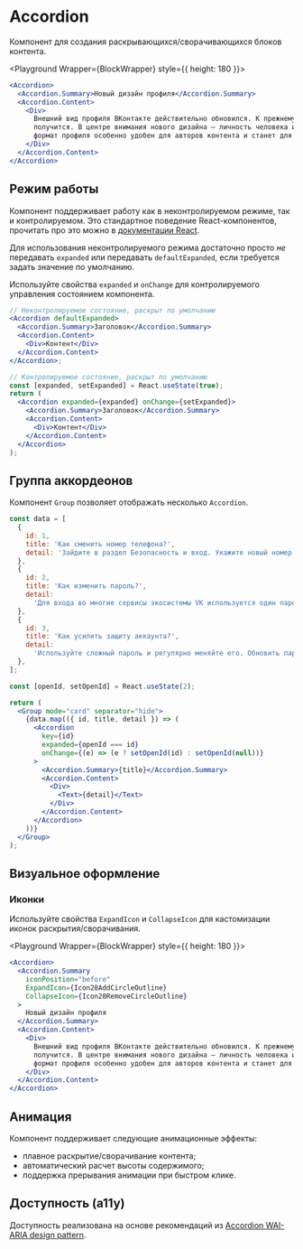 <Overview>

# Accordion

Компонент для создания раскрывающихся/сворачивающихся блоков контента.

</Overview>


<Playground Wrapper={BlockWrapper} style={{ height: 180 }}>
  ```jsx
  <Accordion>
    <Accordion.Summary>Новый дизайн профиля</Accordion.Summary>
    <Accordion.Content>
      <Div>
        Внешний вид профиля ВКонтакте действительно обновился. К прежнему варианту вернуться уже не
        получится. В центре внимания нового дизайна — личность человека и его увлечения. Новый
        формат профиля особенно удобен для авторов контента и станет для них цифровой визиткой.
      </Div>
    </Accordion.Content>
  </Accordion>
  ```
</Playground>

## Режим работы

Компонент поддерживает работу как в неконтролируемом режиме, так и контролируемом. Это стандартное поведение
React-компонентов, прочитать про это можно в [документации React](https://react.dev/reference/react-dom/components/input#controlling-an-input-with-a-state-variable).

Для использования неконтролируемого режима достаточно просто _не_ передавать `expanded` или передавать `defaultExpanded`, если
требуется задать значение по умолчанию.

Используйте свойства `expanded` и `onChange` для контролируемого управления состоянием компонента.

```jsx
// Неконтролируемое состояние, раскрыт по умолчанию
<Accordion defaultExpanded>
  <Accordion.Summary>Заголовок</Accordion.Summary>
  <Accordion.Content>
    <Div>Контент</Div>
  </Accordion.Content>
</Accordion>;

// Контролируемое состояние, раскрыт по умолчанию
const [expanded, setExpanded] = React.useState(true);
return (
  <Accordion expanded={expanded} onChange={setExpanded}>
    <Accordion.Summary>Заголовок</Accordion.Summary>
    <Accordion.Content>
      <Div>Контент</Div>
    </Accordion.Content>
  </Accordion>
);
```

## Группа аккордеонов

Компонент `Group` позволяет отображать несколько `Accordion`.

<Playground Wrapper={BlockWrapper}>

```jsx
const data = [
  {
    id: 1,
    title: 'Как сменить номер телефона?',
    detail: 'Зайдите в раздел Безопасность и вход. Укажите новый номер телефона и подтвердите его.',
  },
  {
    id: 2,
    title: 'Как изменить пароль?',
    detail:
      'Для входа во многие сервисы экосистемы VK используется один пароль. Если вы беспокоитесь по поводу безопасности, этот пароль можно изменить.',
  },
  {
    id: 3,
    title: 'Как усилить защиту аккаунта?',
    detail:
      'Используйте сложный пароль и регулярно меняйте его. Обновить пароль можно в разделе Пароль.',
  },
];

const [openId, setOpenId] = React.useState(2);

return (
  <Group mode="card" separator="hide">
    {data.map(({ id, title, detail }) => (
      <Accordion
        key={id}
        expanded={openId === id}
        onChange={(e) => (e ? setOpenId(id) : setOpenId(null))}
      >
        <Accordion.Summary>{title}</Accordion.Summary>
        <Accordion.Content>
          <Div>
            <Text>{detail}</Text>
          </Div>
        </Accordion.Content>
      </Accordion>
    ))}
  </Group>
);
```

</Playground>

## Визуальное оформление

### Иконки

Используйте свойства `ExpandIcon` и `CollapseIcon` для кастомизации иконок раскрытия/сворачивания.

<Playground Wrapper={BlockWrapper} style={{ height: 180 }}>
  ```jsx
  <Accordion>
    <Accordion.Summary
      iconPosition="before"
      ExpandIcon={Icon28AddCircleOutline}
      CollapseIcon={Icon28RemoveCircleOutline}
    >
      Новый дизайн профиля
    </Accordion.Summary>
    <Accordion.Content>
      <Div>
        Внешний вид профиля ВКонтакте действительно обновился. К прежнему варианту вернуться уже не
        получится. В центре внимания нового дизайна — личность человека и его увлечения. Новый
        формат профиля особенно удобен для авторов контента и станет для них цифровой визиткой.
      </Div>
    </Accordion.Content>
  </Accordion>
  ```
</Playground>

## Анимация

Компонент поддерживает следующие анимационные эффекты:

- плавное раскрытие/сворачивание контента;
- автоматический расчет высоты содержимого;
- поддержка прерывания анимации при быстром клике.

## Доступность (a11y)

Доступность реализована на основе рекомендаций из [Accordion WAI-ARIA design pattern](https://www.w3.org/WAI/ARIA/apg/patterns/accordion/).
